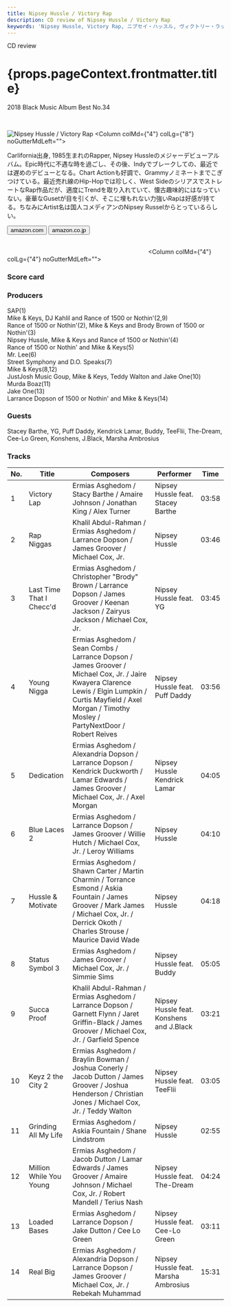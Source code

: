 ```yaml
---
title: Nipsey Hussle / Victory Rap
description: CD review of Nipsey Hussle / Victory Rap
keywords: 'Nipsey Hussle, Victory Rap, ニプセイ・ハッスル, ヴィクトリー・ラップ'
---
```




<p className="largeP">CD review</p>
<h1 className="h1--no--margin">{props.pageContext.frontmatter.title}</h1>
<p className="largeP"><Link to="/best50/2018/">2018 Black Music Album Best No.34</Link></p>

<br/>
<Row  className="image-card-group">
	<Column colMd={"3"} colLg={"4"} noGutterMdLeft="">
       <ImageCard>

![Nipsey Hussle / Victory Rap](../../images/cd/nipseyhussle1L.jpg) 
</ImageCard>
	</Column>
	<Column colMd={"4"} colLg={"8"} noGutterMdLeft="">
	<p>
	Carlifornia出身, 1985生まれのRapper, Nipsey Hussleのメジャーデビューアルバム。Epic時代に不遇な時を過ごし、その後、Indyでブレークしての、最近では遅めのデビューとなる。Chart Actionも好調で、Grammyノミネートまでこぎつけている。最近売れ線のHip-Hopでは珍しく、West SideのシリアスでストレートなRap作品だが、適度にTrendを取り入れていて、懐古趣味的にはなっていない。豪華なGusetが目を引くが、そこに埋もれない力強いRapは好感が持てる。ちなみにArtist名は国人コメディアンのNipsey Russelからとっているらしい。
	</p>
	<div>
	  <Button className="button-right-mergin"  href="https://amzn.to/3dJqGif" kind="primary" size="small" renderIcon={ArrowUpRight24}>
      amazon.com
    </Button>
		<Button className="button-right-mergin"  href="https://amzn.to/2ZlzO7D" kind="secondary" size="small" renderIcon={ArrowUpRight24}>
      amazon.co.jp
    </Button>
	</div>
	<a style="display:inline-block;overflow:hidden;background:url(https://linkmaker.itunes.apple.com/ja-jp/lockup.svg?releaseDate=2018-02-16&kind=album&bubble=apple_music&style=mono-black) no-repeat;width:180px;height:45px;" href="https://geo.music.apple.com/jp/album/victory-lap/1316706552?mt=1&app=music&ls=1&at=11lcug"></a>
	<a style="display:inline-block;overflow:hidden;background:url(https://linkmaker.itunes.apple.com/ja-jp/badge-lrg.svg?releaseDate=2018-02-16T00:00:00Z&kind=album&bubble=itunes_music) no-repeat;width:140px;height:45px;" href="https://geo.music.apple.com/jp/album/victory-lap/1316706552?app=itunes&at=11lcug"></a>
	</Column>
</Row>
<Row >
	<Column colMd={"4"} colLg={"4"} noGutterMdLeft="">
<div>
    <h3>Score card</h3>
	<SliderJS1 value="1" />
    <SliderJS2 value="1" />
	<SliderJS3 value="2" />
    <SliderJS4 value="8" />
</div>
</Column>
<Column colMd={"8"} colLg={"8"} noGutterMdLeft="">
<div>
<h3>Producers</h3>
<p>
SAP(1)
<br/>Mike & Keys, DJ Kahlil and Rance of 1500 or Nothin'(2,9)
<br/>Rance of 1500 or Nothin'(2), Mike & Keys and Brody Brown of 1500 or Nothin'(3)
<br/>Nipsey Hussle, Mike & Keys and Rance of 1500 or Nothin'(4)
<br/>Rance of 1500 or Nothin' and Mike & Keys(5)
<br/>Mr. Lee(6)
<br/>Street Symphony and D.O. Speaks(7)
<br/>Mike & Keys(8,12)
<br/>JustJosh Music Goup, Mike & Keys, Teddy Walton and Jake One(10)
<br/>Murda Boaz(11)
<br/>Jake One(13)
<br/>Larrance Dopson of 1500 or Nothin' and Mike & Keys(14)
</p>
<h3>Guests</h3>
<p>
Stacey Barthe, YG, Puff Daddy, Kendrick Lamar, Buddy, TeeFlii, The-Dream, Cee-Lo Green, Konshens, J.Black, Marsha Ambrosius
</p>
</div>
</Column>
</Row>

<h3>Tracks</h3>

| No. |	 Title                   |	 Composers                                                                                                                                                                                                       |	 Performer                              | Time	|
| --- |	------------------------ | ----------------------------------------------------------------------------------------------------------------------------------------------------------------------------------------------------------------- | ---------------------------------------- | ----- |
| 1	  |	Victory Lap              | Ermias Asghedom / Stacy Barthe / Amaire Johnson / Jonathan King / Alex Turner                                                                                                                                     | Nipsey Hussle feat. Stacey Barthe       	| 03:58 |
| 2	  |	Rap Niggas               | Khalil Abdul-Rahman / Ermias Asghedom / Larrance Dopson / James Groover / Michael Cox, Jr.                                                                                                                        | Nipsey Hussle                           	| 03:46 |
| 3	  |	Last Time That I Checc'd | Ermias Asghedom / Christopher "Brody" Brown / Larrance Dopson / James Groover / Keenan Jackson / Zairyus Jackson / Michael Cox, Jr.                                                                               | Nipsey Hussle feat. YG                  	| 03:45 |
| 4	  |	Young Nigga              | Ermias Asghedom / Sean Combs / Larrance Dopson / James Groover / Michael Cox, Jr. / Jaire Kwayera Clarence Lewis / Elgin Lumpkin / Curtis Mayfield / Axel Morgan / Timothy Mosley / PartyNextDoor / Robert Reives | Nipsey Hussle feat. Puff Daddy          	| 03:56 |
| 5	  |	Dedication               | Ermias Asghedom / Alexandria Dopson / Larrance Dopson / Kendrick Duckworth / Lamar Edwards / James Groover / Michael Cox, Jr. / Axel Morgan                                                                       | Nipsey Hussle Kendrick Lamar            	| 04:05 |
| 6	  |	Blue Laces 2             | Ermias Asghedom / Larrance Dopson / James Groover / Willie Hutch / Michael Cox, Jr. / Leroy Williams                                                                                                              | Nipsey Hussle                           	| 04:10 |
| 7	  |	Hussle & Motivate        | Ermias Asghedom / Shawn Carter / Martin Charmin / Torrance Esmond / Askia Fountain / James Groover / Mark James / Michael Cox, Jr. / Derrick Okoth / Charles Strouse / Maurice David Wade                         | Nipsey Hussle                           	| 04:18 |
| 8	  |	Status Symbol 3          | Ermias Asghedom / James Groover / Michael Cox, Jr. / Simmie Sims                                                                                                                                                  | Nipsey Hussle feat. Buddy               	| 05:05 |
| 9	  |	Succa Proof              | Khalil Abdul-Rahman / Ermias Asghedom / Larrance Dopson / Garnett Flynn / Jaret Griffin-Black / James Groover / Michael Cox, Jr. / Garfield Spence                                                                | Nipsey Hussle feat. Konshens and J.Black	| 03:21 |
| 10  |	Keyz 2 the City 2        | Ermias Asghedom / Braylin Bowman / Joshua Conerly / Jacob Dutton / James Groover / Joshua Henderson / Christian Jones / Michael Cox, Jr. / Teddy Walton                                                           | Nipsey Hussle feat. TeeFlii             	| 03:05 |
| 11  |	Grinding All My Life     | Ermias Asghedom / Askia Fountain / Shane Lindstrom                                                                                                                                                                | Nipsey Hussle                           	| 02:55 |
| 12  |	Million While You Young  | Ermias Asghedom / Jacob Dutton / Lamar Edwards / James Groover / Amaire Johnson / Michael Cox, Jr. / Robert Mandell / Terius Nash                                                                                 | Nipsey Hussle feat. The-Dream           	| 04:24 |
| 13  |	Loaded Bases             | Ermias Asghedom / Larrance Dopson / Jake Dutton / Cee Lo Green                                                                                                                                                    | Nipsey Hussle feat. Cee-Lo Green        	| 03:11 |
| 14  |	Real Big                 | Ermias Asghedom / Alexandria Dopson / Larrance Dopson / James Groover / Michael Cox, Jr. / Rebekah Muhammad                                                                                                       | Nipsey Hussle feat. Marsha Ambrosius    	| 15:31 |
